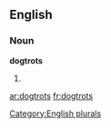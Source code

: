 
==English==

===Noun===
'''dogtrots'''

# {{plural of|[[dogtrot]]}}

[[Category:English plurals]]

[[ar:dogtrots]]
[[fr:dogtrots]]